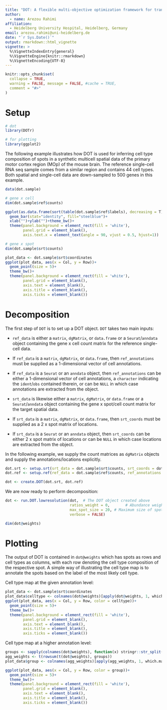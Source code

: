 ```yaml
---
title: "DOT: A flexible multi-objective optimization framework for transferring features across single-cell and spatial omics"
author:
  - name: Arezou Rahimi
affiliation: 
  - Heidelberg University Hospital, Heidelberg, Germany
email: arezou.rahimi@uni-heidelberg.de
date: "`r Sys.Date()`"
output: rmarkdown::html_vignette
vignette: >
  %\VignetteIndexEntry{general}
  %\VignetteEngine{knitr::rmarkdown}
  %\VignetteEncoding{UTF-8}
---
```


```r
knitr::opts_chunk$set(
  collapse = TRUE,
  warning = FALSE, message = FALSE, #cache = TRUE,
  comment = "#>"
)
```
# Setup

```r
# dot
library(DOTr)

# for plotting
library(ggplot2)
```

The following example illustrates how DOT is used for inferring cell type composition of spots in a synthetic multicell spatial data of the primary motor cortex region (MOp) of the mouse brain. The reference single-cell RNA seq sample comes from a similar region and contains 44 cell types. Both spatial and single-cell data are down-sampled to 500 genes in this example.


```r
data(dot.sample)

# gene x cell
dim(dot.sample$ref$counts)

ggplot(as.data.frame(sort(table(dot.sample$ref$labels), decreasing = T)), aes(x = Var1, y = Freq))+
  geom_bar(stat="identity", fill="steelblue")+
  xlab("")+ylab("")+theme_bw()+
  theme(panel.background = element_rect(fill = 'white'), 
        panel.grid = element_blank(),
        axis.text.x = element_text(angle = 90, vjust = 0.5, hjust=1))

```

```r
# gene x spot
dim(dot.sample$srt$counts)

plot_data <- dot.sample$srt$coordinates
ggplot(plot_data, aes(x = Col, y = Row))+
  geom_point(size = 5)+
  theme_bw()+
  theme(panel.background = element_rect(fill = 'white'), 
        panel.grid = element_blank(),
        axis.text = element_blank(), 
        axis.title = element_blank(), 
        axis.ticks = element_blank())
```


# Decomposition

The first step of `DOT` is to set up a DOT object. `DOT` takes two main inputs:
  
  - `ref_data` is either a `matrix`, `dgMatrix`, or `data.frame` or a `Seurat`/`anndata` object containing the gene x cell count matrix for the reference single-cell data.
- If `ref_data` is a `matrix`, `dgMatrix`, or `data.frame`, then `ref_annotations` must be supplied as a 1-dimensional vector of cell annotations. 
- If `ref_data` is a `Seurat` or an `anndata` object, then `ref_annotations` can be either a 1-dimensional vector of cell annotations, a `character` indicating the `ident`/`obs` contained therein, or can be `NULL` in which case annotations are extracted from the object.

- `srt_data` is likewise either a `matrix`, `dgMatrix`, or `data.frame` or a `Seurat`/`anndata` object containing the gene x spot/cell count matrix for the target spatial data.
- If `srt_data` is a `matrix`, `dgMatrix`, or `data.frame`, then `srt_coords` must be supplied as a 2 x spot matrix of locations. 
- If `srt_data` is a `Seurat` or an `anndata` object, then `srt_coords` can be either 2 x spot matrix of locations or can be `NULL` in which case locations are extracted from the object.

In the following example, we supply the count matrices as `dgMatrix` objects and supply the annotations/locations explicitly.

```r
dot.srt <- setup.srt(srt_data = dot.sample$srt$counts, srt_coords = dot.sample$srt$coordinates)
dot.ref <- setup.ref(ref_data = dot.sample$ref$counts, ref_annotations = dot.sample$ref$labels, 10)

dot <- create.DOT(dot.srt, dot.ref)
```

We are now ready to perform decomposition:
```r
dot <- run.DOT.lowresolution(dot,  # The DOT object created above
                             ratios_weight = 0,       # Abundance weight; a larger value more closely matches the abundance of cell types in the spatial data to those in the reference data
                             max_spot_size = 20, # Maximum size of spots (20 is usually sufficiently large for Visium slides) 
                             verbose = FALSE)

dim(dot@weights)
```

# Plotting

The output of DOT is contained in `dot@weights` which has spots as rows and cell types as columns, with each row denoting the cell type composition of the respective spot. A simple way of illustrating the cell type map is to annotate the spots based on the label of the most likely cell type.

Cell type map at the given annotation level:
  
```r
plot_data <- dot.sample$srt$coordinates
plot_data$celltype <- colnames(dot@weights)[apply(dot@weights, 1, which.max)]
ggplot(plot_data, aes(x = Col, y = Row, color = celltype))+
  geom_point(size = 5)+
  theme_bw()+
  theme(panel.background = element_rect(fill = 'white'), 
        panel.grid = element_blank(),
        axis.text = element_blank(), 
        axis.title = element_blank(), 
        axis.ticks = element_blank())
```

Cell type map at a higher annotation level:
  
```r
groups <- sapply(colnames(dot@weights), function(x) stringr::str_split(x, " ")[[1]][1])
agg_weights <- t(rowsum(t(dot@weights), groups))
plot_data$group <- colnames(agg_weights)[apply(agg_weights, 1, which.max)]

ggplot(plot_data, aes(x = Col, y = Row, color = group))+
  geom_point(size = 5)+
  theme_bw()+
  theme(panel.background = element_rect(fill = 'white'), 
        panel.grid = element_blank(),
        axis.text = element_blank(), 
        axis.title = element_blank(), 
        axis.ticks = element_blank())
```

